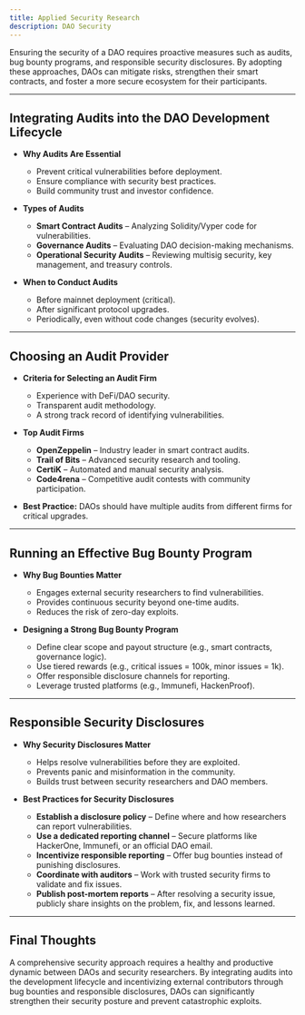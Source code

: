 ```yaml
---
title: Applied Security Research
description: DAO Security
---
```


Ensuring the security of a DAO requires proactive measures such as audits, bug bounty programs, and responsible security disclosures. By adopting these approaches, DAOs can mitigate risks, strengthen their smart contracts, and foster a more secure ecosystem for their participants.

---

## **Integrating Audits into the DAO Development Lifecycle**  

- **Why Audits Are Essential**  
  - Prevent critical vulnerabilities before deployment.  
  - Ensure compliance with security best practices.  
  - Build community trust and investor confidence.  

- **Types of Audits**  
  - **Smart Contract Audits** – Analyzing Solidity/Vyper code for vulnerabilities.  
  - **Governance Audits** – Evaluating DAO decision-making mechanisms.  
  - **Operational Security Audits** – Reviewing multisig security, key management, and treasury controls.  

- **When to Conduct Audits**  
  - Before mainnet deployment (critical).  
  - After significant protocol upgrades.  
  - Periodically, even without code changes (security evolves).  

---

## **Choosing an Audit Provider**  

- **Criteria for Selecting an Audit Firm**  
    - Experience with DeFi/DAO security.  
    - Transparent audit methodology.  
    - A strong track record of identifying vulnerabilities.  

- **Top Audit Firms**  
  - **OpenZeppelin** – Industry leader in smart contract audits.  
  - **Trail of Bits** – Advanced security research and tooling.  
  - **CertiK** – Automated and manual security analysis.  
  - **Code4rena** – Competitive audit contests with community participation.  

- **Best Practice:** DAOs should have multiple audits from different firms for critical upgrades.  

---

## **Running an Effective Bug Bounty Program**  

- **Why Bug Bounties Matter**  
  - Engages external security researchers to find vulnerabilities.  
  - Provides continuous security beyond one-time audits.  
  - Reduces the risk of zero-day exploits.  

- **Designing a Strong Bug Bounty Program**  
  - Define clear scope and payout structure (e.g., smart contracts, governance logic).  
  - Use tiered rewards (e.g., critical issues = 100k, minor issues = 1k).  
  - Offer responsible disclosure channels for reporting.  
  - Leverage trusted platforms (e.g., Immunefi, HackenProof).  

---

## **Responsible Security Disclosures**  

- **Why Security Disclosures Matter**  
    - Helps resolve vulnerabilities before they are exploited.  
    - Prevents panic and misinformation in the community.  
    - Builds trust between security researchers and DAO members.  

- **Best Practices for Security Disclosures**  
  - **Establish a disclosure policy** – Define where and how researchers can report vulnerabilities.  
  - **Use a dedicated reporting channel** – Secure platforms like HackerOne, Immunefi, or an official DAO email.  
  - **Incentivize responsible reporting** – Offer bug bounties instead of punishing disclosures.  
  - **Coordinate with auditors** – Work with trusted security firms to validate and fix issues.  
  - **Publish post-mortem reports** – After resolving a security issue, publicly share insights on the problem, fix, and lessons learned.  

---

## **Final Thoughts**  

A comprehensive security approach requires a healthy and productive dynamic between DAOs and security researchers. By integrating audits into the development lifecycle and incentivizing external contributors through bug bounties and responsible disclosures, DAOs can significantly strengthen their security posture and prevent catastrophic exploits.  

